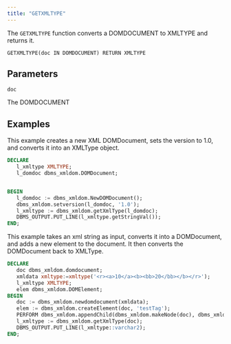 ```yaml
---
title: "GETXMLTYPE"
---
```


The `GETXMLTYPE` function converts a DOMDOCUMENT to XMLTYPE and returns it.

```
GETXMLTYPE(doc IN DOMDOCUMENT) RETURN XMLTYPE
```

## Parameters

`doc`

The DOMDOCUMENT

## Examples

This example creates a new XML DOMDocument, sets the version to 1.0, and converts it into an XMLType object.

```sql
DECLARE
   l_xmltype XMLTYPE;
   l_domdoc dbms_xmldom.DOMDocument;


BEGIN
   l_domdoc := dbms_xmldom.NewDOMDocument();
   dbms_xmldom.setversion(l_domdoc, '1.0');
   l_xmltype := dbms_xmldom.getXmlType(l_domdoc);
   DBMS_OUTPUT.PUT_LINE(l_xmltype.getStringVal());
END;
```

This example takes an xml string as input, converts it into a DOMDocument, and adds a new element to the document. It then converts the DOMDocument back to XMLType.

```sql
DECLARE
   doc dbms_xmldom.domdocument;
   xmldata xmltype:=xmltype('<r><a>10</a><b><bb>20</bb></b></r>');
   l_xmltype XMLTYPE;
   elem dbms_xmldom.DOMElement;
BEGIN
   doc := dbms_xmldom.newdomdocument(xmldata);
   elem := dbms_xmldom.createElement(doc, 'testTag');
   PERFORM dbms_xmldom.appendChild(dbms_xmldom.makeNode(doc), dbms_xmldom.makeNode(elem));
   l_xmltype := dbms_xmldom.getXmlType(doc);
   DBMS_OUTPUT.PUT_LINE(l_xmltype::varchar2);
END;
```